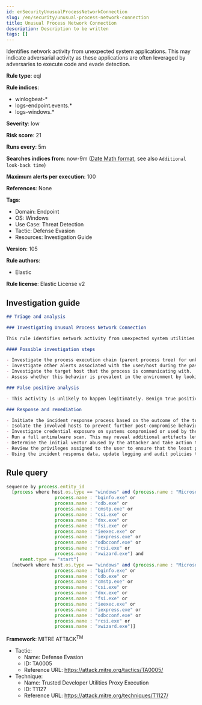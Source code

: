 ```yaml
---
id: enSecurityUnusualProcessNetworkConnection
slug: /en/security/unusual-process-network-connection
title: Unusual Process Network Connection
description: Description to be written
tags: []
---
```


<div id="unusual-process-network-connection"></div>

Identifies network activity from unexpected system applications. This may indicate adversarial activity as these applications are often leveraged by adversaries to execute code and evade detection.

**Rule type**: eql

**Rule indices**: 

* winlogbeat-*
* logs-endpoint.events.*
* logs-windows.*

**Severity**: low

**Risk score**: 21

**Runs every**: 5m

**Searches indices from**: now-9m ([Date Math format](((ref))/common-options.html#date-math), see also <DocLink id="enSecurityRulesUiCreate" section="set-the-rules-schedule">`Additional look-back time`</DocLink>)

**Maximum alerts per execution**: 100

**References**: None

**Tags**: 

* Domain: Endpoint
* OS: Windows
* Use Case: Threat Detection
* Tactic: Defense Evasion
* Resources: Investigation Guide

**Version**: 105

**Rule authors**: 

* Elastic

**Rule license**: Elastic License v2

## Investigation guide

```markdown
## Triage and analysis

### Investigating Unusual Process Network Connection

This rule identifies network activity from unexpected system utilities and applications. These applications are commonly abused by attackers to execute code, evade detections, and bypass security protections.

#### Possible investigation steps

- Investigate the process execution chain (parent process tree) for unknown processes. Examine their executable files for prevalence, whether they are located in expected locations, and if they are signed with valid digital signatures.
- Investigate other alerts associated with the user/host during the past 48 hours.
- Investigate the target host that the process is communicating with.
- Assess whether this behavior is prevalent in the environment by looking for similar occurrences across hosts.

### False positive analysis

- This activity is unlikely to happen legitimately. Benign true positives (B-TPs) can be added as exceptions if necessary.

### Response and remediation

- Initiate the incident response process based on the outcome of the triage.
- Isolate the involved hosts to prevent further post-compromise behavior.
- Investigate credential exposure on systems compromised or used by the attacker to ensure all compromised accounts are identified. Reset passwords for these accounts and other potentially compromised credentials, such as email, business systems, and web services.
- Run a full antimalware scan. This may reveal additional artifacts left in the system, persistence mechanisms, and malware components.
- Determine the initial vector abused by the attacker and take action to prevent reinfection through the same vector.
- Review the privileges assigned to the user to ensure that the least privilege principle is being followed.
- Using the incident response data, update logging and audit policies to improve the mean time to detect (MTTD) and the mean time to respond (MTTR).

```

## Rule query

```js
sequence by process.entity_id
  [process where host.os.type == "windows" and (process.name : "Microsoft.Workflow.Compiler.exe" or
                  process.name : "bginfo.exe" or
                  process.name : "cdb.exe" or
                  process.name : "cmstp.exe" or
                  process.name : "csi.exe" or
                  process.name : "dnx.exe" or
                  process.name : "fsi.exe" or
                  process.name : "ieexec.exe" or
                  process.name : "iexpress.exe" or
                  process.name : "odbcconf.exe" or
                  process.name : "rcsi.exe" or
                  process.name : "xwizard.exe") and
     event.type == "start"]
  [network where host.os.type == "windows" and (process.name : "Microsoft.Workflow.Compiler.exe" or
                  process.name : "bginfo.exe" or
                  process.name : "cdb.exe" or
                  process.name : "cmstp.exe" or
                  process.name : "csi.exe" or
                  process.name : "dnx.exe" or
                  process.name : "fsi.exe" or
                  process.name : "ieexec.exe" or
                  process.name : "iexpress.exe" or
                  process.name : "odbcconf.exe" or
                  process.name : "rcsi.exe" or
                  process.name : "xwizard.exe")]

```

**Framework**: MITRE ATT&CK<sup>TM</sup>

* Tactic:
    * Name: Defense Evasion
    * ID: TA0005
    * Reference URL: https://attack.mitre.org/tactics/TA0005/
* Technique:
    * Name: Trusted Developer Utilities Proxy Execution
    * ID: T1127
    * Reference URL: https://attack.mitre.org/techniques/T1127/

